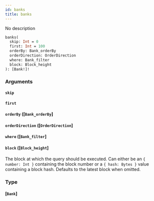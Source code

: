 ```yaml
---
id: banks
title: banks
---
```


No description

```graphql
banks(
  skip: Int = 0
  first: Int = 100
  orderBy: Bank_orderBy
  orderDirection: OrderDirection
  where: Bank_filter
  block: Block_height
): [Bank!]!

```

### Arguments

#### `skip` 

#### `first` 

#### `orderBy` ([`Bank_orderBy`]

#### `orderDirection` ([`OrderDirection`]

#### `where` ([`Bank_filter`]

#### `block` ([`Block_height`]

The block at which the query should be executed. Can either be an `{ number: Int }` containing the block number or a `{ hash: Bytes }` value containing a block hash. Defaults to the latest block when omitted.

### Type

#### [`Bank`]
